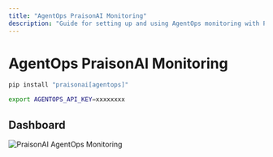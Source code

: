 ```yaml
---
title: "AgentOps PraisonAI Monitoring"
description: "Guide for setting up and using AgentOps monitoring with PraisonAI, including installation and dashboard configuration"
---
```


# AgentOps PraisonAI Monitoring

```bash
pip install "praisonai[agentops]"
```

```bash
export AGENTOPS_API_KEY=xxxxxxxx
```

## Dashboard

![PraisonAI AgentOps Monitoring](../images/praisonai-agentops-monitoring.png)